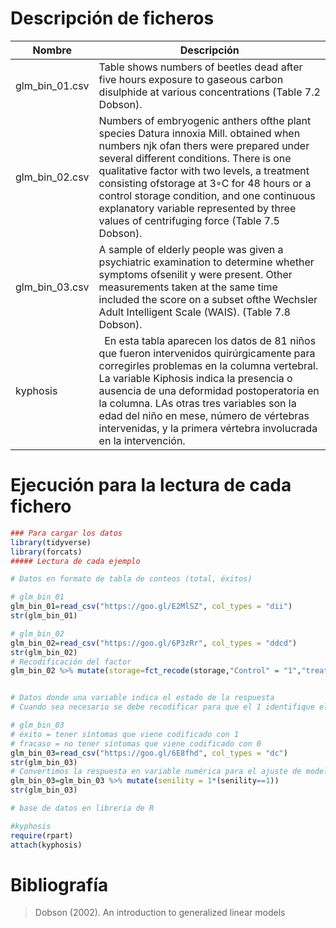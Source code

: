 # Descripción de ficheros

Nombre             | Descripción
-------------------|------------------------------------------------------------
glm_bin_01.csv       |   Table shows numbers of beetles dead after five hours exposure to gaseous carbon disulphide at various concentrations (Table 7.2 Dobson).
glm_bin_02.csv       |   Numbers of embryogenic anthers ofthe plant species Datura innoxia Mill. obtained when numbers njk ofan thers were prepared under several different conditions. There is one qualitative factor with two levels, a treatment consisting ofstorage at 3◦C for 48 hours or a control storage condition, and one continuous explanatory variable represented by three values of centrifuging force (Table 7.5 Dobson).
glm_bin_03.csv       |   A sample of elderly people was given a psychiatric examination to determine whether symptoms ofsenilit y were present. Other measurements taken at the same time included the score on a subset ofthe Wechsler Adult Intelligent Scale (WAIS). (Table 7.8 Dobson).
kyphosis       |   En esta tabla aparecen los datos de 81 niños que fueron intervenidos quirúrgicamente para corregirles problemas en la columna vertebral. La variable Kiphosis indica la presencia o ausencia de una deformidad postoperatoria en la columna. LAs otras tres variables son la edad del niño en mese, número de vértebras intervenidas, y la primera vértebra involucrada en la intervención.

# Ejecución para la lectura de cada fichero



```r
### Para cargar los datos
library(tidyverse)
library(forcats)
##### Lectura de cada ejemplo

# Datos en formato de tabla de conteos (total, éxitos)

# glm_bin_01
glm_bin_01=read_csv("https://goo.gl/E2MlSZ", col_types = "dii")
str(glm_bin_01)

# glm_bin_02
glm_bin_02=read_csv("https://goo.gl/6P3zRr", col_types = "ddcd")
str(glm_bin_02)
# Recodificación del factor
glm_bin_02 %>% mutate(storage=fct_recode(storage,"Control" = "1","treatment" = "2"))


# Datos donde una variable indica el estado de la respuesta
# Cuando sea necesario se debe recodificar para que el 1 identifique el "éxito" y 0 el "fracaso"

# glm_bin_03
# éxito = tener síntomas que viene codificado con 1
# fracaso = no tener síntomas que viene codificado con 0
glm_bin_03=read_csv("https://goo.gl/6E8fhd", col_types = "dc")
str(glm_bin_03)
# Convertimos la respuesta en variable numérica para el ajuste de modelos
glm_bin_03=glm_bin_03 %>% mutate(senility = 1*(senility==1))
str(glm_bin_03)

# base de datos en libreria de R 

#kyphosis
require(rpart)
attach(kyphosis)

```

# Bibliografía

>Dobson (2002). An introduction to generalized linear models
